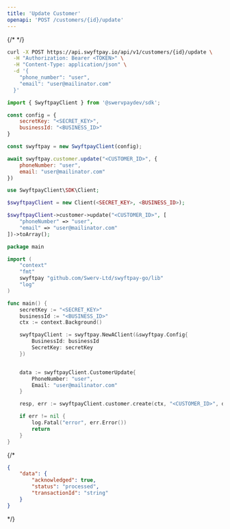 ```yaml
---
title: 'Update Customer'
openapi: 'POST /customers/{id}/update'
---
```


{/* <Snippet file="authorization.mdx" /> */}

<RequestExample>

```bash cURL
curl -X POST https://api.swyftpay.io/api/v1/customers/{id}/update \
  -H "Authorization: Bearer <TOKEN>" \
  -H "Content-Type: application/json" \
  -d '{
    "phone_number": "user",
    "email": "user@mailinator.com"
  }'
```

```javascript Node.js
import { SwyftpayClient } from '@swervpaydev/sdk';

const config = {
    secretKey: "<SECRET_KEY>",
    businessId: "<BUSINESS_ID>"
}

const swyftpay = new SwyftpayClient(config);

await swyftpay.customer.update("<CUSTOMER_ID>", {
    phoneNumber: "user",
    email: "user@mailinator.com"
})
```

```php PHP
use SwyftpayClient\SDK\Client;

$swyftpayClient = new Client(<SECRET_KEY>, <BUSINESS_ID>);

$swyftpayClient->customer->update("<CUSTOMER_ID>", [
    "phoneNumber" => "user",
    "email" => "user@mailinator.com"
])->toArray();
```


```go Go
package main

import (
	"context"
	"fmt"
	swyftpay "github.com/Swerv-Ltd/swyftpay-go/lib"
	"log"
)

func main() {
	secretKey := "<SECRET_KEY>"
    businessId := "<BUSINESS_ID>"
	ctx := context.Background()

	swyftpayClient := swyftpay.NewAClient(&swyftpay.Config{
        BusinessId: businessId
        SecretKey: secretKey
    })


    data := swyftpayClient.CustomerUpdate{
        PhoneNumber: "user",
        Email: "user@mailinator.com"
    }

	resp, err := swyftpayClient.customer.create(ctx, "<CUSTOMER_ID>", data)

	if err != nil {
		log.Fatal("error", err.Error())
		return
	}
}
```

</RequestExample>

{/* <ResponseExample>

```json Response
{
    "data": {
        "acknowledged": true,
        "status": "processed",
        "transactionId": "string"
    }
}
```

</ResponseExample> */}
